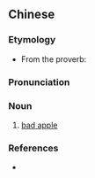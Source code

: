 ==Chinese==
{{zh-forms|type=21}}

===Etymology===
* From the proverb: {{zh-x|一 粒 老鼠屎，壞 了 一 鍋 粥|One piece of mouse excrement spoiled one (whole) pot of rice congee.}}

===Pronunciation===
{{zh-pron
|m=lǎoshǔshǐ
|cat=n
}}

===Noun===
{{zh-noun}}

# {{lb|zh|idiomatic}} [[bad apple]]

===References===
* {{zh-l|害群之馬/害群之马}}